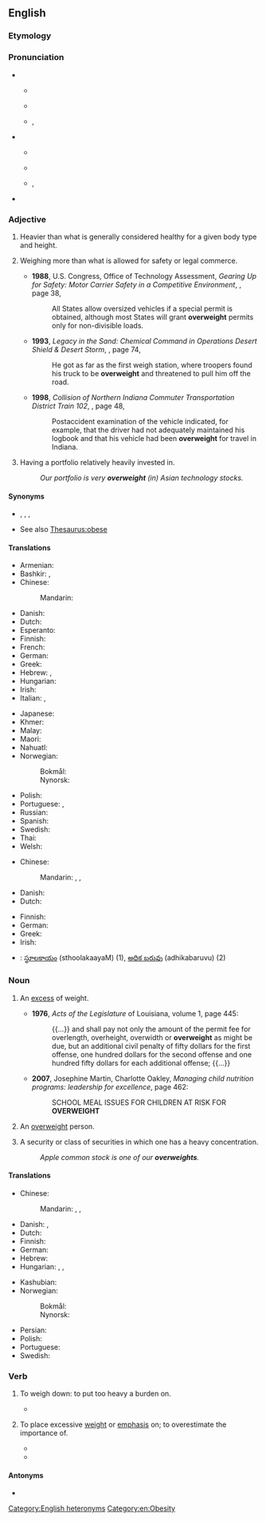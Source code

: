 ==English==

===Etymology===
{{affix|en|over-|weight}}

===Pronunciation===
* {{sense|adjective}}
** {{a|UK}} {{IPA|en|/ˌəʊvəˈweɪt/}}
** {{audio|en|LL-Q1860 (eng)-Vealhurl-overweight (adj).wav |Audio (UK)}}
** {{a|US}} {{enPR|ō'vər-wātʹ}}, {{IPA|en|/ˌoʊvɚˈweɪt/}}
* {{sense|noun}}
** {{a|UK}} {{IPA|en|/ˈəʊvəweɪt/}}
** {{audio|en|LL-Q1860 (eng)-Vealhurl-overweight (noun).wav |Audio (UK)}}
** {{a|US}} {{enPR|ōʹvər-wāt}}, {{IPA|en|/ˈoʊvɚweɪt/}}
* {{rhymes|en|eɪt}}

===Adjective===
{{en-adj}}

# {{lb|en|of a person}} Heavier than what is generally considered healthy for a given body type and height.
# {{lb|en|transportation|legal|of a vehicle}} Weighing more than what is allowed for safety or legal commerce.
#* '''1988''', U.S. Congress, Office of Technology Assessment, ''Gearing Up for Safety: Motor Carrier Safety in a Competitive Environment'', {{ISBN|1428922504}}, page 38,
#*: All States allow oversized vehicles if a special permit is obtained, although most States will grant '''overweight''' permits only for non-divisible loads.
#* '''1993''', ''Legacy in the Sand: Chemical Command in Operations Desert Shield & Desert Storm'', {{ISBN|0788104756}}, page 74,
#*: He got as far as the first weigh station, where troopers found his truck to be '''overweight''' and threatened to pull him off the road.
#* '''1998''', ''Collision of Northern Indiana Commuter Transportation District Train 102'', {{ISBN|1428996532}}, page 48,
#*: Postaccident examination of the vehicle indicated, for example, that the driver had not adequately maintained his logbook and that his vehicle had been '''overweight''' for travel in Indiana.
# {{lb|en|investment|finance|followed by a noun or prepositional phrase indicating a security or type of security}} Having a portfolio relatively heavily invested in.
#: ''Our portfolio is very '''overweight''' (in) Asian technology stocks.''

====Synonyms====
* {{sense|of a person}} {{l|en|fat}}, {{l|en|morbidly obese}}, {{l|en|obese}}, {{l|en|overnourished}} {{qualifier|often euphemistic}}
* See also [[Thesaurus:obese]]

====Translations====
{{trans-top|of a person, heavier than is healthy}}
* Armenian: {{t|hy|[[նորմայից]] [[ավել]] [[քաշ]] [[ունեցող]]}}
* Bashkir: {{t|ba|йыуан|sc=Cyrl}}, {{t|ba|һимеҙ|sc=Cyrl}}
* Chinese:
*: Mandarin: {{t+|cmn|超重|tr=chāozhòng}}
* Danish: {{t|da|overvægtig}}
* Dutch: {{t|nl|te zwaar}}
* Esperanto: {{t|eo|superpeza}}
* Finnish: {{t+|fi|ylipainoinen}}
* French: {{t|fr|[[en]] [[surpoids]]}}
* German: {{t+|de|übergewichtig}}
* Greek: {{t+|el|υπέρβαρος}}
* Hebrew: {{t|he|בעל משקל עודף|m|tr=báal mishkál odéf}}, {{t+|he|שמן|m|tr=shamén}}
* Hungarian: {{t+|hu|túlsúlyos}}
* Irish: {{t|ga|róthrom}}
* Italian: {{t|it|[[in]] [[sovrappeso]]}}, {{t+|it|sovrappeso|m}}
{{trans-mid}}
* Japanese: {{t|ja|[[メタボ]]な|tr=metabo na|sc=Jpan}} {{qualifier|informal}}
* Khmer: {{t-needed|km}}
* Malay: {{t|ms|gemuk tambun}}
* Maori: {{t|mi|katete}}
* Nahuatl: {{t+|nah|tomahuac}}
* Norwegian:
*: Bokmål: {{t|nb|overvektig}}
*: Nynorsk: {{t|nn|overvektig}}
* Polish: {{t+|pl|nadwaga|f}}
* Portuguese: {{t|pt|[[com]] [[excesso]] [[de]] [[peso]]}}, {{t|pt|[[com]] [[sobrepeso]]}}
* Russian: {{t-needed|ru}}
* Spanish: {{t|es|[[con]] [[sobrepeso]]}}
* Swedish: {{t+|sv|överviktig}}
* Thai: {{t-needed|th}}
* Welsh: {{t|cy|dros ei bwysau}}
{{trans-bottom}}

{{trans-top|of a vehicle, weighing more than is allowed}}
* Chinese:
*: Mandarin: {{t+|cmn|超重|tr=chāozhòng}}, {{t+|cmn|超載}}, {{t+|cmn|超载|tr=chāozài}}
* Danish: {{t|da|overlæsset}}
* Dutch: {{t|nl|te zwaar}}
{{trans-mid}}
* Finnish: {{t+|fi|ylipainoinen}}
* German: {{t+|de|überladen}}
* Greek: {{t+|el|υπέρβαρος|m}}
* Irish: {{t|ga|róthrom}}
{{trans-bottom}}

{{checktrans-top}}
* {{ttbc|te}}: [[స్థూలకాయం]] (sthoolakaayaM) (1), [[అధిక బరువు]] (adhikabaruvu) (2)
{{trans-mid}}
{{trans-bottom}}

===Noun===
{{en-noun|~}}

# {{lb|en|uncountable|chiefly|transport|legal|healthcare}} An [[excess]] of weight.
#* '''1976''', ''Acts of the Legislature'' of Louisiana, volume 1, page 445:
#*: {{...}} and shall pay not only the amount of the permit fee for overlength, overheight, overwidth or '''overweight''' as might be due, but an additional civil penalty of fifty dollars for the first offense, one hundred dollars for the second offense and one hundred fifty dollars for each additional offense; {{...}}
#* '''2007''', Josephine Martin, Charlotte Oakley, ''Managing child nutrition programs: leadership for excellence'', page 462:
#*: SCHOOL MEAL ISSUES FOR CHILDREN AT RISK FOR '''OVERWEIGHT'''
# {{lb|en|countable}} An [[#Adjective|overweight]] person.
# {{lb|en|countable|investment|finance}} A security or class of securities in which one has a heavy concentration.
#: ''Apple common stock is one of our '''overweights'''.''

====Translations====
{{trans-top|excess of weight}}
* Chinese:
*: Mandarin: {{t+|cmn|超重|tr=chāozhòng}}, {{t+|cmn|超載}}, {{t+|cmn|超载|tr=chāozài}}
* Danish: {{t|da|overvægt|c}}, {{t|da|overlæs|n}} {{qualifier|of a vehicle}}
* Dutch: {{t+|nl|overgewicht|n}}
* Finnish: {{t+|fi|ylipaino}}
* German: {{t+|de|Übergewicht|n}}
* Hebrew: {{t|he|משקל עודף|m|tr=mishkál odéf}}
* Hungarian: {{t+|hu|súlytöbblet}}, {{t+|hu|többletsúly}}, {{t+|hu|túlsúly}}
{{trans-mid}}
* Kashubian: {{t|csb|nądwôga|f}}
* Norwegian:
*: Bokmål: {{t+|nb|overvekt|m|f}}
*: Nynorsk: {{t|nn|overvekt|f}}
* Persian: {{t+|fa|اضافه‌وزن|tr=ezâfe-vazn|sc=fa-Arab}}
* Polish: {{t+|pl|nadwaga|f}}
* Portuguese: {{t+|pt|sobrepeso|m}}
* Swedish: {{t+|sv|övervikt|c}}
{{trans-bottom}}

===Verb===
{{en-verb}}

# {{lb|en|transitive}} To weigh down: to put too heavy a burden on.
#* {{quote-book|1=en|year=1887|author=H. Rider Haggard|authorlink=H. Rider Haggard|title=She: A History of Adventure|url=http://www.gutenberg.org/files/3155/3155-0.txt|passage=Such things are not for us to know. Knowledge is to the strong, and we are weak. Too much wisdom would perchance blind our imperfect sight, and too much strength would make us drunk, and '''over-weight''' our feeble reason till it fell and we were drowned in the depths of our own vanity.}}
# {{lb|en|transitive}} To place excessive [[weight]] or [[emphasis]] on; to overestimate the importance of. {{defdate|from 17th c.}}
#* {{RQ:Florio Montaigne Essayes|chapter=8|book=II|passage=We also '''over-weight''' such vaine future conjectures, which infant-spirits give us.}}
#* {{quote-journal|en|2009|January 11|Geraldine Fabrikant|work=New York Times|title=[http://www.nytimes.com/2009/01/11/business/mutfund/11safe.html How Safe Is That Nest Egg, Anyhow?]
|passage=Kinnel explained it, the problem at Select High Income was that it '''overweighted''' mortgage bonds and underweighted other types of corporate debt, a strategy that backfired when the mortgage market collapsed.}}

====Antonyms====
* {{l|en|underweight}}

[[Category:English heteronyms]]
[[Category:en:Obesity]]